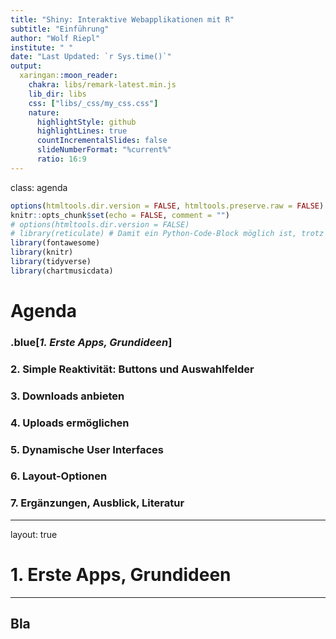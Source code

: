 ```yaml
---
title: "Shiny: Interaktive Webapplikationen mit R"
subtitle: "Einführung"
author: "Wolf Riepl"
institute: " "
date: "Last Updated: `r Sys.time()`"
output:
  xaringan::moon_reader:
    chakra: libs/remark-latest.min.js
    lib_dir: libs
    css: ["libs/_css/my_css.css"]
    nature:
      highlightStyle: github
      highlightLines: true
      countIncrementalSlides: false
      slideNumberFormat: "%current%"
      ratio: 16:9
---
```


class: agenda

```r
options(htmltools.dir.version = FALSE, htmltools.preserve.raw = FALSE) # seit rmarkdown 2.6
knitr::opts_chunk$set(echo = FALSE, comment = "")
# options(htmltools.dir.version = FALSE)
# library(reticulate) # Damit ein Python-Code-Block möglich ist, trotz eval = FALSE!
library(fontawesome)
library(knitr)
library(tidyverse)
library(chartmusicdata)
```

# Agenda

### .blue[*1. Erste Apps, Grundideen*]
### 2. Simple Reaktivität: Buttons und Auswahlfelder
### 3. Downloads anbieten
### 4. Uploads ermöglichen
### 5. Dynamische User Interfaces
### 6. Layout-Optionen
### 7. Ergänzungen, Ausblick, Literatur

---

layout: true

# 1. Erste Apps, Grundideen

---

## Bla
